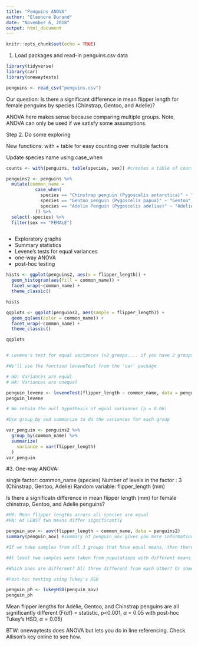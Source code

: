```yaml
---
title: "Penguins ANOVA"
author: "Eleonore Durand"
date: "November 6, 2018"
output: html_document
---
```


```r
knitr::opts_chunk$set(echo = TRUE)
```


1. Load packages and read-in penguins.csv data

```r
library(tidyverse)
library(car)
library(onewaytests)

penguins <- read_csv("penguins.csv")


```


Our question: 
Is there a significant difference in mean flipper length for female penguins by species (Chinstrap, Gentoo, and Adelie)?

ANOVA here makes sense because comparing multiple groups. Note, ANOVA can only be used if we satisfy some assumptions. 

Step 2. Do some exploring

New functions: with + table for easy counting over multiple factors

Update species name using case_when

```r

counts <- with(penguins, table(species, sex)) #creates a table of counts of each species of penguin by species and sex

penguins2 <- penguins %>% 
  mutate(common_name = 
           case_when(
             species == "Chinstrap penguin (Pygoscelis antarctica)" ~ "Chinstrap", 
             species == "Gentoo penguin (Pygoscelis papua)" ~ "Gentoo",
             species == "Adelie Penguin (Pygoscelis adeliae)" ~ "Adelie"
           )) %>% 
  select(-species) %>% 
  filter(sex == "FEMALE")



```

- Exploratory graphs
- Summary statistics 
- Levene's tests for equal variances
- one-way ANOVA
- post-hoc testing 

```r
hists <- ggplot(penguins2, aes(x = flipper_length)) +
  geom_histogram(aes(fill = common_name)) + 
  facet_wrap(~common_name) +
  theme_classic()

hists 

qqplots <- ggplot(penguins2, aes(sample = flipper_length)) + 
  geom_qq(aes(color = common_name)) +
  facet_wrap(~common_name) +
  theme_classic()

qqplots


# Levene's test for equal variances (>2 groups.... if you have 2 groups, use the F-test for equal variances)

#We'll use the function leveneTest from the 'car' package

# H0: Variances are equal
# HA: Variances are unequal

penguin_levene <- leveneTest(flipper_length ~ common_name, data = penguins2)
penguin_levene

# We retain the null hypothesis of equal variances (p = 0.06)

#Use group_by and summarize to do the variances for each group 

var_penguin <- penguins2 %>% 
  group_by(common_name) %>% 
  summarize(
    variance = var(flipper_length)
  )
var_penguin
```


#3. One-way ANOVA:

single factor: common_name (species)
Number of levels in the factor : 3 (Chinstrap, Gentoo, Adelie)
Random variable: flipper_length (mm)

Is there a significatn difference in mean flipper length (mm) for female chinstrap, Gentoo, and Adelie penguins?


```r
#H0: Mean flipper lengths across all species are equal
#HA: At LEAST two means differ significantly 

penguin_aov <- aov(flipper_length ~ common_name, data = penguins2)
summary(penguin_aov) #summary of penguin_aov gives you more information because it didnt otherwise

#If we take samples from all 3 groups that have equal means, then there is a 0% chance that we could have found means that were at least this different or more, by random chance. 

#At least two samples were taken from populations with different means. There is a significant difference for flipper length across the three species (Adelie, Chinstrap and Gentoo) (F(df) = statistic, p<0.001, $\alpha$= 0.005 .

#Which ones are different? All three different from each other? Or something else?

#Post-hoc testing using Tukey's HSD

penguin_ph <- TukeyHSD(penguin_aov)
penguin_ph

```


Mean flipper lengths for Adelie, Gentoo, and Chinstrap penguins are all significantly different (F(df) = statistic, p<0.001, $\alpha$ = 0.05 with post-hoc Tukey's HSD, $\alpha = 0.05$) 

BTW: onewaytests does ANOVA but lets you do in line referencing. Check Allison's key online to see how. 